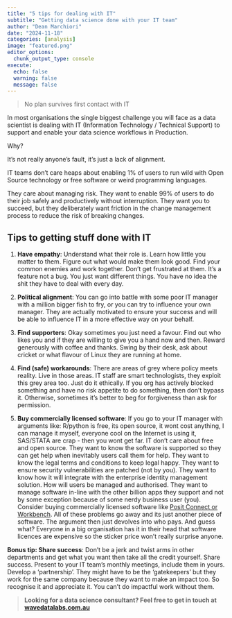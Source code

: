 ```yaml
---
title: "5 tips for dealing with IT"  
subtitle: "Getting data science done with your IT team"
author: "Dean Marchiori"
date: "2024-11-18"
categories: [analysis]
image: "featured.png"
editor_options: 
  chunk_output_type: console
execute: 
  echo: false
  warning: false 
  message: false
---  
```


> No plan survives first contact with IT  

In most organisations the single biggest challenge you will face 
as a data scientist is dealing with IT (Information Technology / Technical Support) to support and enable your data science workflows in Production. 

Why?  

It's not really anyone's fault, it's just a lack of alignment. 

IT teams don't care heaps about enabling 1% of users to run wild 
with Open Source technology or free software or weird programming languages. 

They care about managing risk. They want to enable 99% of users to do their job safely and
productively without interruption. They want you to succeed, but they deliberately want 
friction in the change management process to reduce the risk of breaking changes.  

## Tips to getting stuff done with IT  

1. **Have empathy**: Understand what their role is. Learn how little you matter to them. Figure
out what would make them look good. Find your common enemies and work together. Don't get 
frustrated at them. It's a feature not a bug. You just want different things. You have no idea the shit they have to deal with every day.   

2. **Political alignment**: You can go into battle with some poor IT manager with
a million bigger fish to fry, or you can try to influence your own manager. They
are actually motivated to ensure your success and will be able to influence IT 
in a more effective way on your behalf. 

3. **Find supporters**: Okay sometimes you just need a favour. Find out who likes you
and if they are willing to give you a hand now and then. Reward generously with 
coffee and thanks. Swing by their desk, ask about cricket or what flavour of
Linux they are running at home.

4. **Find (safe) workarounds**: There are areas of grey where policy meets reality. Live
in those areas. IT staff are smart technologists, they exploit this grey area too. Just
do it ethically. If you org has actively blocked something and have no risk appetite to do something,
then don't bypass it. Otherwise, sometimes it's better to beg for forgiveness than ask for permission. 


5. **Buy commercially licensed software**: If you go to your IT manager with arguments 
like: R/python is free, its open source, it wont cost anything, I can manage it myself, 
everyone cool on the Internet is using it, SAS/STATA are crap - then you wont get far. 
IT don't care about free and open source. They want to know the software is supported so they can get help
when inevitably users call them for help. They want to know the legal terms and 
conditions to keep legal happy. They want to ensure security vulnerabilities
are patched (not by you). They want to know how it will integrate with the
enterprise identity management solution. How will users be managed and authorised. 
They want to manage software in-line with the other billion apps they support and 
not by some exception because of some nerdy business user (you). Consider buying commercially licensed software like [Posit Connect or Workbench](https://posit.co/products/enterprise/). All of these problems go away and its just another piece of software. The argument then just devolves into who pays. And guess what? Everyone in a big organisation has it in their head that software licences are expensive so the sticker price won't really surprise anyone. 


**Bonus tip: Share success**: Don't be a jerk and twist arms in other departments and get what you want then
take all the credit yourself. Share success. Present to your IT team's monthly meetings, 
include them in yours. Develop a 'partnership'. They might have to be the 'gatekeepers'
but they work for the same company because they want to make an impact too. So recognise 
it and appreciate it. You can't do impactful work without them. 


> **Looking for a data science consultant? Feel free to get in touch at [wavedatalabs.com.au](https://www.wavedatalabs.com.au/)**